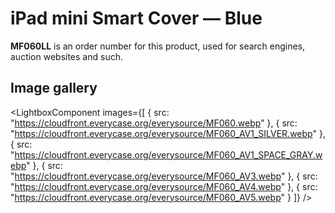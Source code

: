 
# iPad mini Smart Cover — Blue

<Callout type='info' emoji='👉🏻'>**MF060LL** is an order number for this product, used for search engines, auction websites and such.</Callout>

## Image gallery

<LightboxComponent
    images={[
      {
        src: "https://cloudfront.everycase.org/everysource/MF060.webp"
      },
      {
        src: "https://cloudfront.everycase.org/everysource/MF060_AV1_SILVER.webp"
      },
      {
        src: "https://cloudfront.everycase.org/everysource/MF060_AV1_SPACE_GRAY.webp"
      },
      {
        src: "https://cloudfront.everycase.org/everysource/MF060_AV3.webp"
      },
      {
        src: "https://cloudfront.everycase.org/everysource/MF060_AV4.webp"
      },
      {
        src: "https://cloudfront.everycase.org/everysource/MF060_AV5.webp"
      }
    ]}
  />
